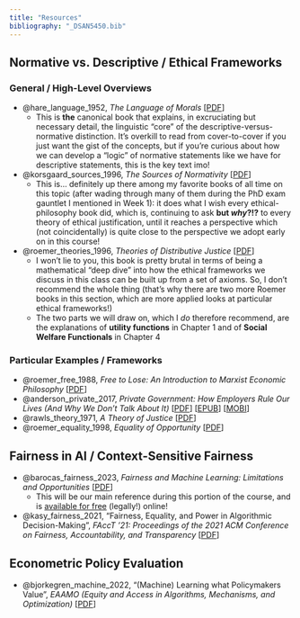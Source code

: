 ```yaml
---
title: "Resources"
bibliography: "_DSAN5450.bib"
---
```


## Normative vs. Descriptive / Ethical Frameworks

### General / High-Level Overviews

* @hare_language_1952, *The Language of Morals* \[[PDF](https://www.dropbox.com/scl/fi/ida3a4sc6rutfrckz2rxt/R.-M.-Hare-The-Language-of-Morals-Oxford-University-Press-1952.pdf?rlkey=pfnhm8g4hxqogdo9egfqvhln8&dl=1)\]
    * This is **the** canonical book that explains, in excruciating but necessary detail, the linguistic "core" of the descriptive-versus-normative distinction. It's overkill to read from cover-to-cover if you just want the gist of the concepts, but if you're curious about how we can develop a "logic" of normative statements like we have for descriptive statements, this is the key text imo!
* @korsgaard_sources_1996, *The Sources of Normativity* \[[PDF](https://www.dropbox.com/scl/fi/xlhda31dbc2m32rvrcci6/The-Sources-of-Normativity-Christine-M.-Korsgaard.pdf?rlkey=7li5rkrluoqyokmh386y5a82c&dl=1)\]
    * This is... definitely up there among my favorite books of all time on this topic (after wading through many of them during the PhD exam gauntlet I mentioned in Week 1): it does what I wish every ethical-philosophy book did, which is, continuing to ask **but *why*?!?** to every theory of ethical justification, until it reaches a perspective which (not coincidentally) is quite close to the perspective we adopt early on in this course!
* @roemer_theories_1996, *Theories of Distributive Justice* \[[PDF](https://www.dropbox.com/scl/fi/9ihy7f04qvg1o684uxecx/John_E._Roemer-_Theories_of_Distributive_Justice-BookFi.org.pdf?rlkey=c7g0jictkvmoktokp3p4jhvcr&dl=1)\]
    * I won't lie to you, this book is pretty brutal in terms of being a mathematical "deep dive" into how the ethical frameworks we discuss in this class can be built up from a set of axioms. So, I don't recommend the whole thing (that's why there are two more Roemer books in this section, which are more applied looks at particular ethical frameworks!)
    * The two parts we will draw on, which I *do* therefore recommend, are the explanations of **utility functions** in Chapter 1 and of **Social Welfare Functionals** in Chapter 4

### Particular Examples / Frameworks

* @roemer_free_1988, *Free to Lose: An Introduction to Marxist Economic Philosophy* \[[PDF](https://www.dropbox.com/scl/fi/2bh9ydhvpjvk7369qrf6y/John_E._Roemer-_Free_to_Lose.pdf?rlkey=drao1xt5sse02hrm6ld3ypidn&dl=1)\]
* @anderson_private_2017, *Private Government: How Employers Rule Our Lives (And Why We Don't Talk About It)* \[[PDF](https://www.dropbox.com/scl/fi/a7y3unk7aumb71mor4xo6/Anderson-Elizabeth-Private-Government.pdf?rlkey=w57vr6kv5rjo9mfb8j1kpdzd4&dl=1)\] \[[EPUB](https://www.dropbox.com/scl/fi/hxo3r8acdjusf69k0sxg6/Private-Government_-How-Employe-Elizabeth-Anderson.epub?rlkey=5yhut4etml2ysivfc1tte774u&dl=1)\] \[[MOBI](https://www.dropbox.com/scl/fi/p6sjlo7j1i17ml1s64rp4/Private-Government_-How-Employe-Elizabeth-Anderson.mobi?rlkey=hbnvgi2c0a5ko8i3egt924sb3&dl=1)\]
* @rawls_theory_1971, *A Theory of Justice* \[[PDF](https://www.dropbox.com/scl/fi/6gfh08zzyhiyki1tyt9fa/John_Rawls-_A_Theory_of_Justice-Revised.pdf?rlkey=3lwpncxz1f8hxzhrdvr9wwn6m&dl=1)\]
* @roemer_equality_1998, *Equality of Opportunity* \[[PDF](https://www.dropbox.com/scl/fi/dnomgm32s9c4o5kxv9eoz/John-E.-Roemer-Equality-of-Opportunity.pdf?rlkey=hifos73t2ryt9wlsit83wlp4f&dl=1)\]

## Fairness in AI / Context-Sensitive Fairness

* @barocas_fairness_2023, *Fairness and Machine Learning: Limitations and Opportunities* \[[PDF](https://fairmlbook.org/pdf/fairmlbook.pdf)\]
    * This will be our main reference during this portion of the course, and is [available for free](https://fairmlbook.org/) (legally!) online!
* @kasy_fairness_2021, "Fairness, Equality, and Power in Algorithmic Decision-Making", *FAccT '21: Proceedings of the 2021 ACM Conference on Fairness, Accountability, and Transparency* \[[PDF](https://maxkasy.github.io/home/files/papers/fairness_equality_power.pdf)\]

## Econometric Policy Evaluation

* @bjorkegren_machine_2022, "(Machine) Learning what Policymakers Value", *EAAMO (Equity and Access in Algorithms, Mechanisms, and Optimization)* \[[PDF](https://www.jblumenstock.com/files/papers/bbk_2021_eaamo.pdf)\]
